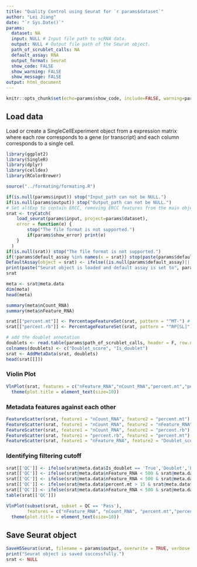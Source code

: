 ```yaml
---
title: "Quality Control using Seurat for `r params$dataset`"
author: "Lei Jiang"
date: "`r Sys.Date()`"
params:
  dataset: NA
  input: NULL # Input file path to scRNA data.
  output: NULL # Output file path of the Seurat object.
  path_of_scrublet_calls: NA
  default_assay: RNA
  output_format: Seurat
  show_code: FALSE
  show_warning: FALSE
  show_message: FALSE
output: html_document
---
```

```r
knitr::opts_chunk$set(echo=params$show_code, include=FALSE, warning=params$show_warning, message=params$show_message)
```
## Load data
Load or create a SingleCellExperiment object from a expression matrix where each row corresponds to a gene (or transcript) and each column corresponds to a single cell.
```r
library(ggplot2)
library(SingleR)
library(dplyr)
library(celldex)
library(RColorBrewer)

source("../formating/formating.R")

if(is.null(params$input)) stop("Input_path can not be NULL.")
if(is.null(params$output)) stop("Output_path can not be NULL.")
# Set altExp to contain ERCC, removing ERCC features from the main object
srat <- tryCatch(
    load_seurat(params$input, project=params$dataset),
    error = function(e) {
        stop("The file format is not supported.")
        if(params$show_error) print(e)
    }
  )
if(is.null(srat)) stop("The file format is not supported.")
if(!params$default_assay %in% names(x = srat)) stop(paste(params$default_assay, "does not exist."))
DefaultAssay(object = srat) <- ifelse((is.null(params$default_assay)|||| is.na(params$default_assay)), "RNA", params$default_assay)
print(paste("Seurat object is loaded and default assay is set to", params$default_assay, "."))
srat

meta <- srat@meta.data
dim(meta)
head(meta)

summary(meta$nCount_RNA)
summary(meta$nFeature_RNA)

srat[["percent.mt"]] <- PercentageFeatureSet(srat, pattern = "^MT-") # Michochondrial genes
srat[["percent.rb"]] <- PercentageFeatureSet(srat, pattern = "^RP[SL]") # Ribosomal proteins (their names begin with RPS or RPL)

# add the doublet annotation
doublets <- read.table(params$path_of_scrublet_calls, header = F, row.names = 1)
colnames(doublets) <- c("Doublet_score", "Is_doublet")
srat <- AddMetaData(srat, doublets)
head(srat[[]])

```
### Violin Plot
```r
VlnPlot(srat, features = c("nFeature_RNA","nCount_RNA","percent.mt","percent.rb"),ncol = 4,pt.size = 0.1) & 
  theme(plot.title = element_text(size=10))
```
### Metadata features against each other
```r
FeatureScatter(srat, feature1 = "nCount_RNA", feature2 = "percent.mt")
FeatureScatter(srat, feature1 = "nCount_RNA", feature2 = "nFeature_RNA")
FeatureScatter(srat, feature1 = "nCount_RNA", feature2 = "percent.rb")
FeatureScatter(srat, feature1 = "percent.rb", feature2 = "percent.mt")
FeatureScatter(srat, feature1 = "nFeature_RNA", feature2 = "Doublet_score")
```
### Identifying filtering cutoff
```r

srat[['QC']] <- ifelse(srat@meta.data$Is_doublet == 'True','Doublet','Pass')
srat[['QC']] <- ifelse(srat@meta.data$nFeature_RNA < 500 & srat@meta.data$QC == 'Pass','Low_nFeature',srat@meta.data$QC)
srat[['QC']] <- ifelse(srat@meta.data$nFeature_RNA < 500 & srat@meta.data$QC != 'Pass' & srat@meta.data$QC != 'Low_nFeature',paste('Low_nFeature',srat@meta.data$QC,sep = ','),srat@meta.data$QC)
srat[['QC']] <- ifelse(srat@meta.data$percent.mt > 15 & srat@meta.data$QC == 'Pass','High_MT',srat@meta.data$QC)
srat[['QC']] <- ifelse(srat@meta.data$nFeature_RNA < 500 & srat@meta.data$QC != 'Pass' & srat@meta.data$QC != 'High_MT',paste('High_MT',srat@meta.data$QC,sep = ','),srat@meta.data$QC)
table(srat[['QC']])

VlnPlot(subset(srat, subset = QC == 'Pass'), 
        features = c("nFeature_RNA", "nCount_RNA", "percent.mt","percent.rb"), ncol = 4, pt.size = 0.1) & 
  theme(plot.title = element_text(size=10))
```

## Save Seurat object
```r
SaveH5Seurat(srat, filename = params$output, overwrite = TRUE, verbose = FALSE)
print("Seurat object is saved successfully.")
srat <- NULL
```
